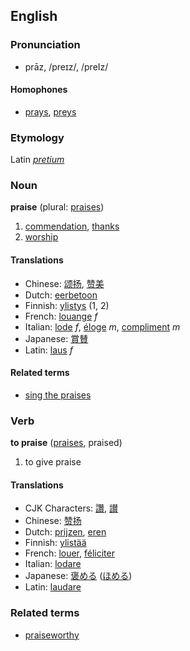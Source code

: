 ==English==
===Pronunciation===
*prāz, /preɪz/, /preIz/

====Homophones====
*[[prays]], [[preys]]

===Etymology===
Latin ''[[pretium]]''

===Noun===
'''praise''' (plural: [[praises]])

#[[commendation]], [[thanks]]
#[[worship]]

====Translations====
*Chinese: [[颂扬]], [[赞美]]
*Dutch: [[eerbetoon]]
*Finnish: [[ylistys]] (1, 2)
*French: [[louange]] ''f''
*Italian: [[lode]] ''f'', [[éloge]] ''m'', [[compliment]] ''m''
*Japanese: [[賞賛]]
*Latin: [[laus]] ''f''

====Related terms====
*[[sing the praises]]

===Verb===
'''to praise''' ([[praises]], praised)

#to give praise

====Translations====
*CJK Characters: [[讚]], [[讃]]
*Chinese: [[赞扬]]
*Dutch: [[prijzen]], [[eren]]
*Finnish: [[ylistää]]
*French: [[louer]], [[féliciter]]
*Italian: [[lodare]]
*Japanese: [[褒める]] ([[ほめる]])
*Latin: [[laudare]]

===Related terms===
*[[praiseworthy]]